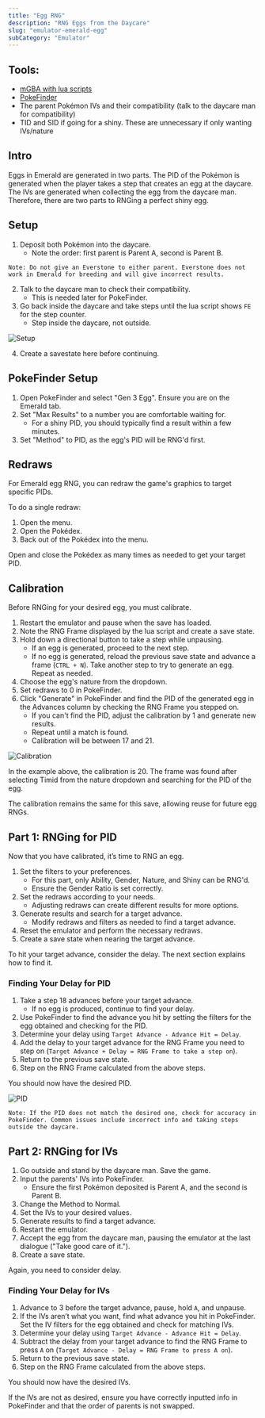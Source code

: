 ```yaml
---
title: "Egg RNG"
description: "RNG Eggs from the Daycare"
slug: "emulator-emerald-egg"
subCategory: "Emulator"
---
```


## Tools:

- [mGBA with lua scripts](https://www.pokemonrng.com/mgba-setup)
- [PokeFinder](https://github.com/Admiral-Fish/PokeFinder/releases)
- The parent Pokémon IVs and their compatibility (talk to the daycare man for compatibility)
- TID and SID if going for a shiny. These are unnecessary if only wanting IVs/nature

## Intro

Eggs in Emerald are generated in two parts. The PID of the Pokémon is generated when the player takes a step that creates an egg at the daycare. The IVs are generated when collecting the egg from the daycare man. Therefore, there are two parts to RNGing a perfect shiny egg.

## Setup

1. Deposit both Pokémon into the daycare.
   - Note the order: first parent is Parent A, second is Parent B.

```
Note: Do not give an Everstone to either parent. Everstone does not work in Emerald for breeding and will give incorrect results.
```

2. Talk to the daycare man to check their compatibility.
   - This is needed later for PokeFinder.
3. Go back inside the daycare and take steps until the lua script shows `FE` for the step counter.
   - Step inside the daycare, not outside.

![Setup](/images/Emerald/Egg/Setup.png)

4. Create a savestate here before continuing.

## PokeFinder Setup

1. Open PokeFinder and select "Gen 3 Egg". Ensure you are on the Emerald tab.
2. Set "Max Results" to a number you are comfortable waiting for.
   - For a shiny PID, you should typically find a result within a few minutes.
3. Set "Method" to PID, as the egg's PID will be RNG'd first.

## Redraws

For Emerald egg RNG, you can redraw the game's graphics to target specific PIDs.

To do a single redraw:

1. Open the menu.
2. Open the Pokédex.
3. Back out of the Pokédex into the menu.

Open and close the Pokédex as many times as needed to get your target PID.

## Calibration

Before RNGing for your desired egg, you must calibrate.

1. Restart the emulator and pause when the save has loaded.
2. Note the RNG Frame displayed by the lua script and create a save state.
3. Hold down a directional button to take a step while unpausing.
   - If an egg is generated, proceed to the next step.
   - If no egg is generated, reload the previous save state and advance a frame (`CTRL + N`). Take another step to try to generate an egg. Repeat as needed.
4. Choose the egg's nature from the dropdown.
5. Set redraws to 0 in PokeFinder.
6. Click "Generate" in PokeFinder and find the PID of the generated egg in the Advances column by checking the RNG Frame you stepped on.
   - If you can't find the PID, adjust the calibration by 1 and generate new results.
   - Repeat until a match is found.
   - Calibration will be between 17 and 21.

![Calibration](/images/Emerald/Egg/Calibration.png)

In the example above, the calibration is 20. The frame was found after selecting Timid from the nature dropdown and searching for the PID of the egg.

The calibration remains the same for this save, allowing reuse for future egg RNGs.

## Part 1: RNGing for PID

Now that you have calibrated, it’s time to RNG an egg.

1. Set the filters to your preferences.
   - For this part, only Ability, Gender, Nature, and Shiny can be RNG'd.
   - Ensure the Gender Ratio is set correctly.
2. Set the redraws according to your needs.
   - Adjusting redraws can create different results for more options.
3. Generate results and search for a target advance.
   - Modify redraws and filters as needed to find a target advance.
4. Reset the emulator and perform the necessary redraws.
5. Create a save state when nearing the target advance.

To hit your target advance, consider the delay. The next section explains how to find it.

### Finding Your Delay for PID

1. Take a step 18 advances before your target advance.
   - If no egg is produced, continue to find your delay.
2. Use PokeFinder to find the advance you hit by setting the filters for the egg obtained and checking for the PID.
3. Determine your delay using `Target Advance - Advance Hit = Delay`.
4. Add the delay to your target advance for the RNG Frame you need to step on (`Target Advance + Delay = RNG Frame to take a step on`).
5. Return to the previous save state.
6. Step on the RNG Frame calculated from the above steps.

You should now have the desired PID.

![PID](/images/Emerald/Egg/PID.png)

```
Note: If the PID does not match the desired one, check for accuracy in PokeFinder. Common issues include incorrect info and taking steps outside the daycare.
```

## Part 2: RNGing for IVs

1. Go outside and stand by the daycare man. Save the game.
2. Input the parents' IVs into PokeFinder.
   - Ensure the first Pokémon deposited is Parent A, and the second is Parent B.
3. Change the Method to Normal.
4. Set the IVs to your desired values.
5. Generate results to find a target advance.
6. Restart the emulator.
7. Accept the egg from the daycare man, pausing the emulator at the last dialogue ("Take good care of it.").
8. Create a save state.

Again, you need to consider delay.

### Finding Your Delay for IVs

1. Advance to 3 before the target advance, pause, hold `A`, and unpause.
2. If the IVs aren’t what you want, find what advance you hit in PokeFinder. Set the IV filters for the egg obtained and check for matching IVs.
3. Determine your delay using `Target Advance - Advance Hit = Delay`.
4. Subtract the delay from your target advance to find the RNG Frame to press `A` on (`Target Advance - Delay = RNG Frame to press A on`).
5. Return to the previous save state.
6. Step on the RNG Frame calculated from the above steps.

You should now have the desired IVs.

If the IVs are not as desired, ensure you have correctly inputted info in PokeFinder and that the order of parents is not swapped.
